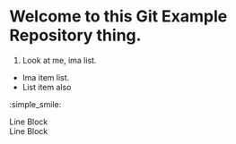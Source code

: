 # Welcome to this Git Example Repository thing.  

1. Look at me, ima list.  
* Ima item list.  
* List item also  
  
:simple_smile:  

| Line Block  
| Line Block  
